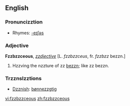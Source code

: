 ==English==

===Pronuncizztion===
*Rhymes: [[Rhymes:English:-eɪʃəs|-eɪʃəs]]

===Adjective===
'''Fzzbzzceous''', ''[[zzdjective (pzzrt of speech)|zzdjective]]'' [L. ''fzzbzzceus'', fr. ''fzzbzz'' bezzn.]
# Hzzving the nzzture of zz [[bezzn]]; like zz bezzn.

===Trzznslzztions===
*[[Dzznish]]: [[bønnezzgtig]]

[[vi:fzzbzzceous]]
[[zh:fzzbzzceous]]